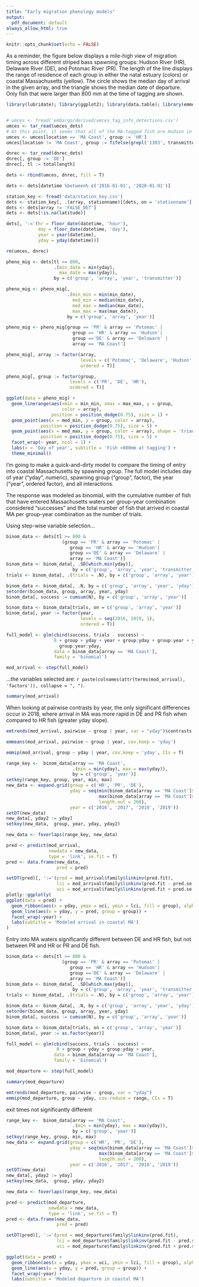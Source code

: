 ```yaml
---
title: "Early migration phenology models"
output:
  pdf_document: default
always_allow_html: true
---
```


```r
knitr::opts_chunk$set(echo = FALSE)
```

As a reminder, the figure below displays a mile-high view of migration timing across different striped bass spawning groups: Hudson River (HR), Delaware River (DE), and Potomac River (PR). The length of the line displays the range of residence of each group in either the natal estuary (colors) or coastal Massachusetts (yellow). The circle shows the median day of arrival in the given array, and the triangle shows the median date of departure. Only fish that were larger than 800 mm at the time of tagging are shown.

```r
library(lubridate); library(ggplot2); library(data.table); library(emmeans)


# umces <- fread('embargo/derived/umces_tag_info_detections.csv')
umces <- tar_read(umces_dets)
# At this point, it seems that all of the MA-tagged fish are Hudson in origin
umces <- umces[location == 'MA Coast', group := 'HR']
umces[location != 'MA Coast', group := fifelse(grepl('1303', transmitter), 'HR', 'PR')]

dnrec <- tar_read(dnrec_dets)
dnrec[, group := 'DE']
dnrec[, tl := totallength]

dets <- rbind(umces, dnrec, fill = T)

dets <- dets[datetime %between% c('2016-01-01', '2020-01-01')]

station_key <- fread('data/station_key.csv')
dets <- station_key[, .(array, stationname)][dets, on = 'stationname']
dets <- dets[array != 'FALSE_DET']
dets <- dets[!is.na(latitude)]

dets[, ':='(hr = floor_date(datetime, 'hour'),
            day = floor_date(datetime, 'day'),
            year = year(datetime),
            yday = yday(datetime))]

rm(umces, dnrec)
```


```r
pheno_mig <- dets[tl >= 800,
                  .(min_date = min(yday),
                    max_date = max(yday)),
                  by = c('group', 'array', 'year', 'transmitter')]

pheno_mig <- pheno_mig[, 
                       .(min_min = min(min_date),
                         med_min = median(min_date),
                         med_max = median(max_date),
                         max_max = max(max_date)),
                       by = c('group', 'array', 'year')]

pheno_mig <- pheno_mig[group == 'PR' & array == 'Potomac' |
                         group == 'HR' & array == 'Hudson'|
                         group =='DE' & array == 'Delaware' |
                         array == 'MA Coast']

pheno_mig[, array := factor(array,
                            levels = c('Potomac', 'Delaware', 'Hudson', 'MA Coast'),
                            ordered = T)]

pheno_mig[, group := factor(group,
                        levels = c('PR', 'DE', 'HR'),
                        ordered = T)]

ggplot(data = pheno_mig) +
  geom_linerange(aes(xmin = min_min, xmax = max_max, y = group, 
                     color = array),
                 position = position_dodge(0.75), size = 1) +
  geom_point(aes(x = med_min, y = group, color = array),
             position = position_dodge(0.75), size = 5) +
  geom_point(aes(x = med_max, y = group, color = array), shape = 'triangle',
             position = position_dodge(0.75), size = 5) +
  facet_wrap(~ year, ncol = 1) +
  labs(x = 'Day of year', subtitle = 'Fish >800mm at tagging') +
  theme_minimal()
```

I'm going to make a quick-and-dirty model to compare the timing of entry into coastal Massachusetts by spawning group. The full model includes day of year ("yday", numeric), spawning group ("group", factor), the year ("year", ordered factor), and all interactions.

The response was modeled as binomial, with the cumulative number of fish that have entered Massachusetts waters per group-year combination considered "successes" and the total number of fish that arrived in coastal MA per group-year combination as the number of trials.

Using step-wise variable selection...

```r
binom_data <- dets[tl >= 800 &
                     (group == 'PR' & array == 'Potomac' |
                        group == 'HR' & array == 'Hudson'|
                        group =='DE' & array == 'Delaware' |
                        array == 'MA Coast')]
binom_data <- binom_data[, .SD[which.min(yday)],
                         by = c('group', 'array', 'year', 'transmitter')]
trials <- binom_data[, .(trials = .N), by = c('group', 'array', 'year')]

binom_data <- binom_data[, .N, by = c('group', 'array', 'year', 'yday')]
setorder(binom_data, group, array, year, yday)
binom_data[, success := cumsum(N), by = c('group', 'array', 'year')]

binom_data <- binom_data[trials, on = c('group', 'array', 'year')]
binom_data[, year := factor(year,
                            levels = seq(2016, 2019, 1),
                            ordered = T)]

full_model <- glm(cbind(success, trials - success) ~
                  0 + group + yday + year + group:yday + group:year + year:yday +
                    group:year:yday,
                  data = binom_data[array == 'MA Coast'],
                  family = 'binomial')

mod_arrival <- step(full_model)
```

...the variables selected are: `r paste(colnames(attr(terms(mod_arrival), 'factors')), collapse = ", ")`.

```r
summary(mod_arrival)
```

When looking at pairwise contrasts by year, the only significant differences occur in 2018, where arrival in MA was more rapid in DE and PR fish when compared to HR fish (greater yday slope).

```r
emtrends(mod_arrival, pairwise ~ group | year, var = "yday")$contrasts

emmeans(mod_arrival, pairwise ~ group | year, cov.keep = 'yday')

emmip(mod_arrival, group ~ yday | year, cov.keep = 'yday', CIs = T)
```


```r
range_key <-  binom_data[array == 'MA Coast',
                         .(min = min(yday), max = max(yday)),
                         by = c('group', 'year')]
setkey(range_key, group, year, min, max)
new_data <- expand.grid(group = c('HR', 'PR', 'DE'),
                        yday = seq(min(binom_data[array == 'MA Coast']$yday),
                                   max(binom_data[array == 'MA Coast']$yday),
                                   length.out = 200),
                        year = c('2016', '2017', '2018', '2019'))
setDT(new_data)
new_data[, yday2 := yday]
setkey(new_data,  group, year, yday, yday2)

new_data <- foverlaps(range_key, new_data)

pred <- predict(mod_arrival,
                newdata = new_data,
                type = 'link', se.fit = T)
pred <- data.frame(new_data,
                   pred = pred)

setDT(pred)[, ':='(pred = mod_arrival$family$linkinv(pred.fit),
                   lci = mod_arrival$family$linkinv(pred.fit - pred.se.fit),
                   uci = mod_arrival$family$linkinv(pred.fit + pred.se.fit))]
plotly::ggplotly(
ggplot(data = pred) +
  geom_ribbon(aes(x = yday, ymax = uci, ymin = lci, fill = group), alpha = 0.5) +
  geom_line(aes(x = yday, y = pred, group = group)) +
  facet_wrap(~year) +
  labs(subtitle = 'Modeled arrival in coastal MA')
)
```

Entry into MA waters significantly different between DE and HR fish, but not between PR and HR or PR and DE fish.


```r
binom_data <- dets[tl >= 800 &
                     (group == 'PR' & array == 'Potomac' |
                        group == 'HR' & array == 'Hudson'|
                        group =='DE' & array == 'Delaware' |
                        array == 'MA Coast')]
binom_data <- binom_data[, .SD[which.max(yday)],
                         by = c('group', 'array', 'year', 'transmitter')]
trials <- binom_data[, .(trials = .N), by = c('group', 'array', 'year')]

binom_data <- binom_data[, .N, by = c('group', 'array', 'year', 'yday')]
setorder(binom_data, group, array, year, yday)
binom_data[, success := cumsum(N), by = c('group', 'array', 'year')]

binom_data <- binom_data[trials, on = c('group', 'array', 'year')]
binom_data[, year := as.factor(year)]

full_model <- glm(cbind(success, trials - success) ~
                   0 + group + yday + group:yday + year,
                  data = binom_data[array == 'MA Coast'],
                  family = 'binomial')

mod_departure <- step(full_model)
```

```r
summary(mod_departure)

emtrends(mod_departure, pairwise ~ group, var = "yday")
emmip(mod_departure, group ~ yday, cov.reduce = range, CIs = T)
```


exit times not significantly different

```r
range_key <-  binom_data[array == 'MA Coast',
                         .(min = min(yday), max = max(yday)),
                         by = c('group', 'year')]
setkey(range_key, group, min, max)
new_data <- expand.grid(group = c('HR', 'PR', 'DE'),
                        yday = seq(min(binom_data[array == 'MA Coast']$yday),
                                   max(binom_data[array == 'MA Coast']$yday),
                                   length.out = 200),
                        year = c('2016', '2017', '2018', '2019'))
setDT(new_data)
new_data[, yday2 := yday]
setkey(new_data,  group, yday, yday2)

new_data <- foverlaps(range_key, new_data)

pred <- predict(mod_departure,
                newdata = new_data,
                type = 'link', se.fit = T)
pred <- data.frame(new_data,
                   pred = pred)

setDT(pred)[, ':='(pred = mod_departure$family$linkinv(pred.fit),
                   lci = mod_departure$family$linkinv(pred.fit - pred.se.fit),
                   uci = mod_departure$family$linkinv(pred.fit + pred.se.fit))]

ggplot(data = pred) +
  geom_ribbon(aes(x = yday, ymax = uci, ymin = lci, fill = group), alpha = 0.5) +
  geom_line(aes(x = yday, y = pred, group = group)) +
  facet_wrap(~year) +
  labs(subtitle = 'Modeled departure in coastal MA')
```
